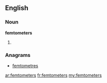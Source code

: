 ==English==

===Noun===
'''femtometers'''

# {{plural of|[[femtometer]]}}

===Anagrams===
* [[femtometres#English|femtometres]]

[[ar:femtometers]]
[[fr:femtometers]]
[[my:femtometers]]